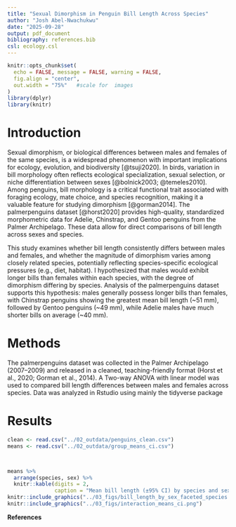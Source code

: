 ```yaml
---
title: "Sexual Dimorphism in Penguin Bill Length Across Species"
author: "Josh Abel-Nwachukwu"
date: "2025-09-28"
output: pdf_document
bibliography: references.bib
csl: ecology.csl
---
```


```r
knitr::opts_chunk$set(
  echo = FALSE, message = FALSE, warning = FALSE,
  fig.align = "center",
  out.width = "75%"   #scale for  images
)
library(dplyr)
library(knitr)

```

# **Introduction**

Sexual dimorphism, or biological differences between males and females of the same species, is a widespread phenomenon with important implications for ecology, evolution, and biodiversity [@tsuji2020]. In birds, variation in bill morphology often reflects ecological specialization, sexual selection, or niche differentiation between sexes [@bolnick2003; @temeles2010]. Among penguins, bill morphology is a critical functional trait associated with foraging ecology, mate choice, and species recognition, making it a valuable feature for studying dimorphism [@gorman2014]. The palmerpenguins dataset [@horst2020] provides high-quality, standardized morphometric data for Adelie, Chinstrap, and Gentoo penguins from the Palmer Archipelago. These data allow for direct comparisons of bill length across sexes and species.

This study examines whether bill length consistently differs between males and females, and whether the magnitude of dimorphism varies among closely related species, potentially reflecting species-specific ecological pressures (e.g., diet, habitat). I hypothesized that males would exhibit longer bills than females within each species, with the degree of dimorphism differing by species. Analysis of the palmerpenguins dataset supports this hypothesis: males generally possess longer bills than females, with Chinstrap penguins showing the greatest mean bill length (\~51 mm), followed by Gentoo penguins (\~49 mm), while Adelie males have much shorter bills on average (\~40 mm).

# **Methods**

The palmerpenguins dataset was collected in the Palmer Archipelago (2007–2009) and released in a cleaned, teaching-friendly format (Horst et al., 2020; Gorman et al., 2014). A Two-way ANOVA with linear model was used to compared bill length differences between males and females across species. Data was analyzed in Rstudio using mainly the tidyverse package

# **Results**

```r
clean <- read.csv("../02_outdata/penguins_clean.csv")
means <- read.csv("../02_outdata/group_means_ci.csv")



means %>%
  arrange(species, sex) %>%
  knitr::kable(digits = 2,
               caption = "Mean bill length (±95% CI) by species and sex")
knitr::include_graphics("../03_figs/bill_length_by_sex_faceted_species.png")
knitr::include_graphics("../03_figs/interaction_means_ci.png")

```




**References**
